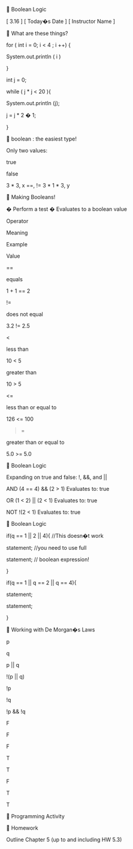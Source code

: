 
Boolean Logic


[ 3.16 ] [ Today�s Date ] [ Instructor Name ]



What are these things?


for (
int
i
= 0; 
i
< 4
; 
i
++) {


System.out.println
(
i
)


}


int
j = 0;


while (
j * j < 20
){


System.out.println
(j);


j = j * 2 
�
1;


}



boolean
: the easiest type!


Only two values:


true


false


<expression>
<relational operator>
<expression>


3 * 3, x
==, !=
3 * 1 * 3, y



Making Booleans!


�
Perform a test
�
Evaluates to a 
boolean
value


Operator


Meaning


Example


Value


==


equals


1 + 1 == 2


!=


does not equal


3.2 != 2.5


<


less than


10 < 5


>


greater than


10 > 5


<=


less than or equal to


126 <= 100


>=


greater than or equal to


5.0 >= 5.0





Boolean Logic


Expanding on true and false: 
!, &&, and ||


AND
(4 == 4) && (2 > 1)
Evaluates to: true


OR
(1 < 2) || (2 < 1)
Evaluates to: true


NOT
!(2 < 1)
Evaluates to: true



Boolean Logic


if(q == 1 || 2 || 4){
//This doesn�t work


statement;
//you need to use full


statement;
//
boolean
expression!


}


if(q == 1 || q == 2 || q == 4){


statement;


statement;


}



Working with De Morgan�s Laws


p


q


p || q


!(p || q)


!p


!q


!p && !q


F


F


F


T


T


F


T


T





Programming Activity



Homework


Outline Chapter 5 (up to and including HW 5.3)


